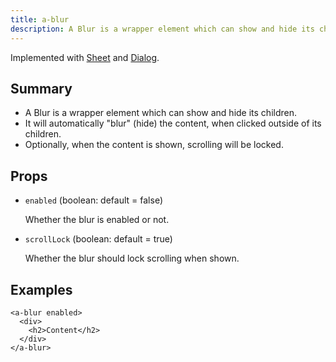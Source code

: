 ```yaml
---
title: a-blur
description: A Blur is a wrapper element which can show and hide its children.
---
```


Implemented with [Sheet](/sv-frontend-library/mono/components/sheet) and [Dialog](/sv-frontend-library/mono/components/dialog).

## Summary

- A Blur is a wrapper element which can show and hide its children.
- It will automatically "blur" (hide) the content, when clicked outside of its children.
- Optionally, when the content is shown, scrolling will be locked.

## Props

- `enabled` (boolean: default = false)

  Whether the blur is enabled or not.

- `scrollLock` (boolean: default = true)

  Whether the blur should lock scrolling when shown.

## Examples

```tsx
<a-blur enabled>
  <div>
    <h2>Content</h2>
  </div>
</a-blur>
```
